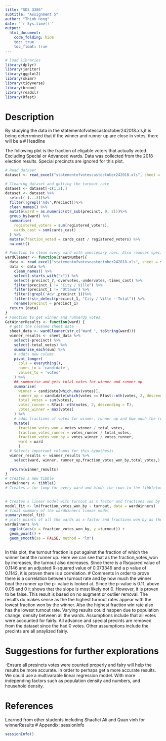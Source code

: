 ---
title: "SDS 3386"
subtitle: "Assignment 5"
author: "Thinh Hong"
date: "`r Sys.time()`"
output: 
  html_document:
    code_folding: hide
    toc: true
    toc_float: true
---


```{r, warning=FALSE, message=FALSE}
# load libraries
library(dplyr)
library(janitor)
library(ggplot2)
library(skimr)
library(tidyverse)
library(broom)
library(readxl)
library(Rfast)
```
# Description
 By studying the data in the statementofvotescastoctober242018.xls,it is being deterrmined that if the winner and runner up are close in votes, there will be a
# Headline

The following plot is the fraction of eligable voters that actually voted. Excluding Special or Advanced wards. Data was collected from the 2018 election results. Special precincts are ignored for this plot.

```{r, warning=FALSE, message=FALSE}

# Read dataset 
dataset <- read_excel("statementofvotescastoctober242018.xls", sheet = "Summary",skip = 2)

# Cleaning dataset and getting the turnout rate
dataset <- dataset[-c(1,2),]
dataset <- dataset %>%
  select(-(...3))%>%
  filter(!grepl('Adv',Precinct))%>%
  clean_names() %>%
  mutate(ward = as.numeric(str_sub(precinct, 0, 2)))%>%
  group_by(ward) %>%
  summarise(
    registered_voters = sum(registered_voters),
    cards_cast = sum(cards_cast)
  ) %>%                                                  
  mutate(fraction_voted = cards_cast / registered_voters) %>%
  na.omit()

# Function to clean every ward with uneccesary rows. Also removes special precints
wardCleaner <- function(sheetNumber){
  data <- read_excel("statementofvotescastoctober242018.xls", sheet = sheetNumber,skip = 2)
  data <- data %>% 
    clean_names() %>%
    select(-starts_with("x")) %>%
    select(-precinct_7,-overvotes,-undervotes,-times_cast) %>%
    filter(precinct_1 != "City / Ville") %>%
    filter(precinct_1 != "Ottawa") %>%
    filter(!grepl('Adv',precinct_1))%>%
    filter(!str_detect(precinct_1, "City / Ville - Total")) %>%
    rename(precinct = precinct_1)
  return (data)
}
# Function to get winner and runnerUp votes
GetWinnerResults <- function(ward) {
  # gets the cleaned sheet data
  sheet_data <- wardCleaner(str_c('Ward ', toString(ward)))
  winner_results <- sheet_data %>%
    select(-precinct) %>%
    select(-total_votes) %>%
    summarise_each(sum) %>%
    # addts new colums
    pivot_longer(
      cols = everything(), 
      names_to = 'candidate',
      values_to = 'votes'
    ) %>% 
    ## summarise and gets total votes for winner and runner up
    summarise(
      winner = candidate[which.max(votes)],
      runner_up = candidate[which(votes == Rfast::nth(votes, 2, descending = T))],
      total_votes = sum(votes),
      votes_runner = Rfast::nth(votes, 2, descending = T),
      votes_winner = max(votes)
    ) %>%
    # adds fractions of votes for winner, runner up and how much the runner up won by
    mutate(
      fraction_votes_won = votes_winner / total_votes,
      fraction_votes_runner = votes_runner / total_votes,
      fraction_votes_won_by = votes_winner / votes_runner,
      ward = ward
      )  
  # Selects important columns for this hypothesis
  winner_results <- winner_results %>% 
    select(ward, winner, runner_up,fraction_votes_won_by,total_votes,)
  
  return(winner_results)
}
# Creates a new tibble
wardWinners <- tibble()
# Creates a for loop for every ward and binds the rows to the tibbleturnout rate and changes the name to the wardWinneers
 

# Creates a linear model with turnout as x factor and fractions won by as the y
model_fit <- lm(fraction_votes_won_by ~ turnout, data = wardWinners)
# final summary of the wardWinners linear model
summary(model_fit)
# plots points of all the wards as x factor and fractions won by as the y
wardWinners %>% 
  ggplot(aes(x = fraction_votes_won_by, y =turnout)) + 
  geom_point() +
  geom_smooth(se = FALSE, method = "lm")



```


In this plot, the turnout fraction is put against the fraction of which the winner beat the runner up. Here we can see that as the fraction_votes_won by increases, the turnout also decreases. Since there is a Rsquared value of 0.1146 and an adjusted R-squared value of 0.073349 and a p value of 0.1142, it is proven there is a correlation.
# Comments
In order to prove there is a correlation between turnout rate and by how much the winner beat the runner up the p- value is looked at. Since the p-value is 0.11, above 0.05 and 0 it shows that the slope is most likely not 0. However, it is proven to be false. This result is based on no augment or outlier removal.
The results do makes sense as the the highest turnout rates appear with the lowest fraction won by the winner. Also the highest fraction win rate also has the lowest turnout rate.  Varying results could happen due to population change, density between all the wards. Assumptions include that all votes were accounted for fairly. All advance and special precints are removed from the dataset since the had 0 votes. Other assumptions include the precints are all anaylized fairly. 


# Suggestions for further explorations

-Ensure all presincts votes were counted properly and fairy will help the results be more accurate. In order to perhaps get a more accurate results. We could use a multivarable linear regression model. With more independing factors such as population density and numbers, and household density.


# References

Learned from other students including Shaafici Ali and Quan vinh for winnerResults
# Appendix: sessionInfo
```{r}
sessionInfo()
```